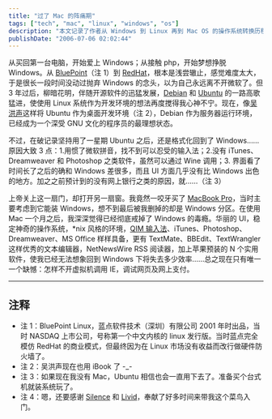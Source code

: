 ```yaml
---
title: "过了 Mac 的阵痛期"
tags: ["tech", "mac", "linux", "windows", "os"]
description: "本文记录了作者从 Windows 到 Linux 再到 Mac OS 的操作系统转换历程。作者分享了尝试使用 Ubuntu 却最终放弃的原因，以及如何在购买 MacBook Pro 后逐渐适应并爱上 Mac 系统的体验。文章探讨了各操作系统的优缺点，特别赞赏了 Mac OS 同时具备华丽的 UI、稳定的系统和类 Unix 环境的优势，以及丰富的软件生态系统带来的效率提升。"
publishDate: "2006-07-06 02:02:44"
---
```


从买回第一台电脑，开始爱上 Windows；从接触 php，开始梦想挣脱 Windows。从 [BluePoint](http://www.bluepoint.com.cn/)（注 1）到 [RedHat](http://www.redhat.com/)，根本是浅尝辙止，感觉难度太大，于是很长一段时间没动过抛弃 Windows 的念头，以为自己永远离不开微软了。但 3 年过后，柳暗花明，伴随开源软件的迅猛发展，[Debian](http://www.debian.org/) 和 [Ubuntu](http://www.ubuntu.com/) 的一路高歌猛进，使使用 Linux 系统作为开发环境的想法再度搅得我心神不宁。现在，像[吴洪声](http://www.wuhongsheng.com/)这样将 Ubuntu 作为桌面开发环境（注 2），Debian 作为服务器运行环境，已经成为一个深受 GNU 文化的程序员的最理想状态。

不过，在破记录坚持用了一星期 Ubuntu 之后，还是格式化回到了 Windows……原因大致 3 点：1.用惯了微软拼音，找不到可以忍受的输入法；2.没有 iTunes、Dreamweaver 和 Photoshop 之类软件，虽然可以通过 Wine 调用；3. 界面看了时间长了之后的确和 Windows 差很多，而且 UI 方面几乎没有比 Windows 出色的地方。加之之前预计到的没有网上银行之类的原因，就……（注 3）

上帝关上这一扇门，却打开另一扇窗。我竟然一咬牙买了 [MacBook Pro](http://www.apple.com.cn/macbookpro/)，当时主要考虑到它能装 Windows，想不到最后被我删掉的却是 Windows 分区。在使用 Mac 一个月之后，我深深觉得已经彻底戒掉了 Windows 的毒瘾。华丽的 UI，稳定神奇的操作系统，\*nix 风格的环境，[QIM 输入法](http://www.sinomac.com/QIM/)、iTunes、Photoshop、Dreamweaver、MS Office 样样具备，更有 TextMate、BBEdit、TextWrangler 这样优秀的文本编辑器，NetNewsWire RSS 阅读器，加上苹果预装的 N 个实用软件，使我已经无法想象回到 Windows 下将失去多少效率……总之现在只有唯一一个缺憾：怎样不开虚拟机调用 IE，调试网页及网上支付。

---

## 注释

- 注 1：BluePoint Linux，蓝点软件技术（深圳）有限公司 2001 年时出品，当时 NASDAQ 上市公司，号称第一个中文内核的 linux 发行版。当时蓝点完全模仿 RedHat 的商业模式，但最终因为在 Linux 市场没有收益而改行做硬件防火墙了。
- 注 2：吴洪声现在也用 iBook 了 -\_-
- 注 3：如果现在我没有 Mac，Ubuntu 相信也会一直用下去了。准备买个台式机就装系统玩了。
- 注 4：嗯，还要感谢 [Silence](http://www.wuhongsheng.com/) 和 [Livid](http://www.livid.cn/)，奉献了好多时间来带我这个菜鸟入门。

